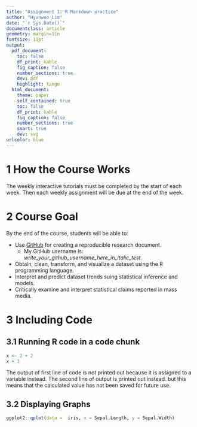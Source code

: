```yaml
---
title: "Assignment 1: R Markdown practice"
author: "Hyunwoo Lim"
date: "`r Sys.Date()`"
documentclass: article
geometry: margin=1in
fontsize: 11pt
output:
  pdf_document:
    toc: false
    df_print: kable
    fig_caption: false
    number_sections: true
    dev: pdf
    highlight: tango
  html_document:
    theme: paper
    self_contained: true
    toc: false
    df_print: kable
    fig_caption: false
    number_sections: true
    smart: true
    dev: svg
urlcolor: blue
---
```



# 1 How the Course Works

The weekly interactive tutorials must be completed by the start of each week. Then each weekly assignment will be due at the end of the week.

# 2 Course Goal 

By the end of the course, students will be able to:

 * Use [GitHub](https://github.com/) for creating a reproducible research document.
    + My GitHub username is: *write_your_github_username_here_in_italic_test*.
 * Obtain, clean, transform, and visualize a dataset using the R programming language.
 * Interpret and predict dataset trends suing statistical inference and models.
 * Critically examine and interpret statistical claims reported in mass media.

# 3 Including Code
## 3.1 Running R code in a code chunk

```r
x <- 2 + 2
x + 3
```
The output of first line of code is not printed out because it is assigned to a variable instead.
The second line of output is printed out instead. but this means that the calculated value has not been saved for future use.

## 3.2 Displaying Graphs

```r
ggplot2::qplot(data =  iris, x = Sepal.Length, y = Sepal.Width)

```





